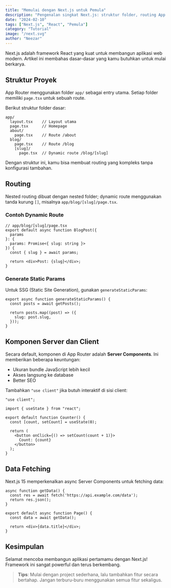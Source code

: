 ```yaml
---
title: "Memulai dengan Next.js untuk Pemula"
description: "Pengenalan singkat Next.js: struktur folder, routing App Router, dan komponen."
date: "2024-02-10"
tags: ["Next.js", "React", "Pemula"]
category: "Tutorial"
image: "/next.svg"
author: "Neezar"
---
```


Next.js adalah framework React yang kuat untuk membangun aplikasi web modern. Artikel ini membahas dasar-dasar yang kamu butuhkan untuk mulai berkarya.

## Struktur Proyek

App Router menggunakan folder `app/` sebagai entry utama. Setiap folder memiliki `page.tsx` untuk sebuah route.

Berikut struktur folder dasar:

```tsx
app/
  layout.tsx    // Layout utama
  page.tsx      // Homepage
  about/
    page.tsx    // Route /about
  blog/
    page.tsx    // Route /blog
    [slug]/
      page.tsx  // Dynamic route /blog/[slug]
```

Dengan struktur ini, kamu bisa membuat routing yang kompleks tanpa konfigurasi tambahan.

## Routing

Nested routing dibuat dengan nested folder; dynamic route menggunakan tanda kurung `[]`, misalnya `app/blog/[slug]/page.tsx`.

### Contoh Dynamic Route

```tsx
// app/blog/[slug]/page.tsx
export default async function BlogPost({ 
  params 
}: { 
  params: Promise<{ slug: string }> 
}) {
  const { slug } = await params;
  
  return <div>Post: {slug}</div>;
}
```

### Generate Static Params

Untuk SSG (Static Site Generation), gunakan `generateStaticParams`:

```tsx
export async function generateStaticParams() {
  const posts = await getPosts();
  
  return posts.map((post) => ({
    slug: post.slug,
  }));
}
```

## Komponen Server dan Client

Secara default, komponen di App Router adalah **Server Components**. Ini memberikan beberapa keuntungan:

- Ukuran bundle JavaScript lebih kecil
- Akses langsung ke database
- Better SEO

Tambahkan `"use client"` jika butuh interaktif di sisi client:

```tsx
"use client";

import { useState } from "react";

export default function Counter() {
  const [count, setCount] = useState(0);
  
  return (
    <button onClick={() => setCount(count + 1)}>
      Count: {count}
    </button>
  );
}
```

## Data Fetching

Next.js 15 memperkenalkan async Server Components untuk fetching data:

```tsx
async function getData() {
  const res = await fetch('https://api.example.com/data');
  return res.json();
}

export default async function Page() {
  const data = await getData();
  
  return <div>{data.title}</div>;
}
```

## Kesimpulan

Selamat mencoba membangun aplikasi pertamamu dengan Next.js! Framework ini sangat powerful dan terus berkembang.

> **Tips**: Mulai dengan project sederhana, lalu tambahkan fitur secara bertahap. Jangan terburu-buru menggunakan semua fitur sekaligus.

